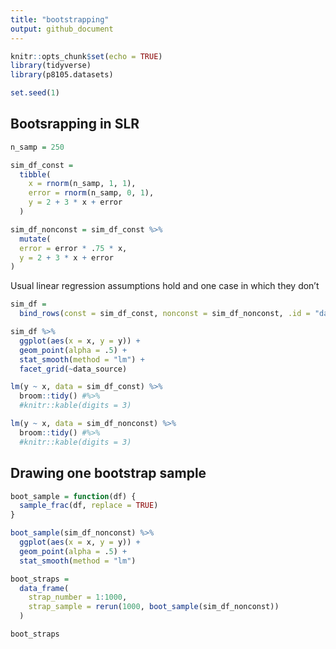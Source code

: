 ```yaml
---
title: "bootstrapping"
output: github_document
---
```


```r
knitr::opts_chunk$set(echo = TRUE)
library(tidyverse)
library(p8105.datasets)

set.seed(1)
```

## Bootsrapping in SLR

```r
n_samp = 250

sim_df_const = 
  tibble(
    x = rnorm(n_samp, 1, 1),
    error = rnorm(n_samp, 0, 1),
    y = 2 + 3 * x + error
  )

sim_df_nonconst = sim_df_const %>% 
  mutate(
  error = error * .75 * x,
  y = 2 + 3 * x + error
)
```

Usual linear regression assumptions hold and one case in which they don’t

```r
sim_df = 
  bind_rows(const = sim_df_const, nonconst = sim_df_nonconst, .id = "data_source") 

sim_df %>% 
  ggplot(aes(x = x, y = y)) + 
  geom_point(alpha = .5) +
  stat_smooth(method = "lm") +
  facet_grid(~data_source) 
```


```r
lm(y ~ x, data = sim_df_const) %>% 
  broom::tidy() #%>% 
  #knitr::kable(digits = 3)
```

```r
lm(y ~ x, data = sim_df_nonconst) %>% 
  broom::tidy() #%>% 
  #knitr::kable(digits = 3)
```

## Drawing one bootstrap sample

```r
boot_sample = function(df) {
  sample_frac(df, replace = TRUE)
}
```

```r
boot_sample(sim_df_nonconst) %>% 
  ggplot(aes(x = x, y = y)) + 
  geom_point(alpha = .5) +
  stat_smooth(method = "lm")
```

```r
boot_straps = 
  data_frame(
    strap_number = 1:1000,
    strap_sample = rerun(1000, boot_sample(sim_df_nonconst))
  )

boot_straps
```





